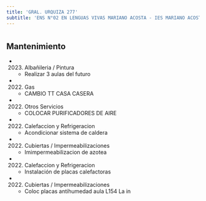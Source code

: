 ```yaml
---
title: 'GRAL. URQUIZA 277'
subtitle: 'ENS N°02 EN LENGUAS VIVAS MARIANO ACOSTA - IES MARIANO ACOSTA - ESEA EN DANZA RAMICONE CURSO VOCACIONAL DE FOLKLORE N° 06'
---
```


#


## Mantenimiento

*  (2023) Albañileria / Pintura 
    + Realizar 3 aulas del futuro

*  (2022) Gas 
    + CAMBIO TT CASA CASERA

*  (2022) Otros Servicios 
    + COLOCAR PURIFICADORES DE AIRE

*  (2022) Calefaccion y Refrigeracion 
    + Acondicionar sistema de caldera

*  (2022) Cubiertas / Impermeabilizaciones 
    + Imimpermeabilizacion de azotea

*  (2022) Calefaccion y Refrigeracion 
    + Instalación de placas calefactoras

*  (2022) Cubiertas / Impermeabilizaciones 
    + Coloc placas antihumedad aula L154 La in



